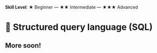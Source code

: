 **Skill Level**: ★ Beginner --- ★★ Intermediate --- ★★★ Advanced

# 📑 Structured query language (SQL)

## More soon!
